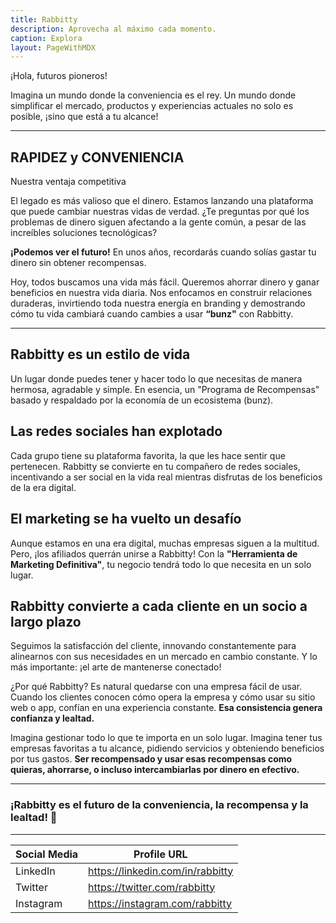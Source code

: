 ```yaml
---
title: Rabbitty
description: Aprovecha al máximo cada momento.
caption: Explora
layout: PageWithMDX
---
```


¡Hola, futuros pioneros!

Imagina un mundo donde la conveniencia es el rey. Un mundo donde simplificar el mercado, productos y experiencias actuales no solo es posible, ¡sino que está a tu alcance!

---

## RAPIDEZ y CONVENIENCIA
Nuestra ventaja competitiva

El legado es más valioso que el dinero. Estamos lanzando una plataforma que puede cambiar nuestras vidas de verdad. ¿Te preguntas por qué los problemas de dinero siguen afectando a la gente común, a pesar de las increíbles soluciones tecnológicas?

**¡Podemos ver el futuro!** En unos años, recordarás cuando solías gastar tu dinero sin obtener recompensas.

Hoy, todos buscamos una vida más fácil. Queremos ahorrar dinero y ganar beneficios en nuestra vida diaria. Nos enfocamos en construir relaciones duraderas, invirtiendo toda nuestra energía en branding y demostrando cómo tu vida cambiará cuando cambies a usar **“bunz"** con Rabbitty.

---

## Rabbitty es un estilo de vida

Un lugar donde puedes tener y hacer todo lo que necesitas de manera hermosa, agradable y simple. En esencia, un "Programa de Recompensas" basado y respaldado por la economía de un ecosistema (bunz).

## Las redes sociales han explotado

Cada grupo tiene su plataforma favorita, la que les hace sentir que pertenecen. Rabbitty se convierte en tu compañero de redes sociales, incentivando a ser social en la vida real mientras disfrutas de los beneficios de la era digital.

## El marketing se ha vuelto un desafío

Aunque estamos en una era digital, muchas empresas siguen a la multitud. Pero, ¡los afiliados querrán unirse a Rabbitty! Con la **"Herramienta de Marketing Definitiva"**, tu negocio tendrá todo lo que necesita en un solo lugar.

## Rabbitty convierte a cada cliente en un socio a largo plazo

Seguimos la satisfacción del cliente, innovando constantemente para alinearnos con sus necesidades en un mercado en cambio constante. Y lo más importante: ¡el arte de mantenerse conectado!

¿Por qué Rabbitty? Es natural quedarse con una empresa fácil de usar. Cuando los clientes conocen cómo opera la empresa y cómo usar su sitio web o app, confían en una experiencia constante. **Esa consistencia genera confianza y lealtad.**

Imagina gestionar todo lo que te importa en un solo lugar. Imagina tener tus empresas favoritas a tu alcance, pidiendo servicios y obteniendo beneficios por tus gastos. **Ser recompensado y usar esas recompensas como quieras, ahorrarse, o incluso intercambiarlas por dinero en efectivo.**

---

### ¡Rabbitty es el futuro de la conveniencia, la recompensa y la lealtad! 🚀

---


| Social Media | Profile URL                     |
| ------------ | ------------------------------- |
| LinkedIn     | https://linkedin.com/in/rabbitty |
| Twitter      | https://twitter.com/rabbitty     |
| Instagram    | https://instagram.com/rabbitty   |



